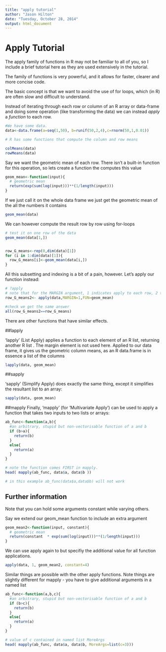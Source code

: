 ```yaml
---
title: "apply tutorial"
author: "Jason Hilton"
date: "Tuesday, October 28, 2014"
output: html_document
---
```

# Apply Tutorial
The apply family of functions in R may not be familiar to all of you, so I include a brief tutorial here as they are used extensively in the tutorial. 

The family of functions is very powerful, and it allows for faster, clearer and  more concise code. 

The basic concept is that we want to avoid the use of for loops, which (in R) are often slow and difficult to understand. 

Instead of iterating through each row or column of an R array or data-frame and doing some operation (like transforming the data) we can instead *apply* a *function* to each row. 


```r

#We have some data.
data<-data.frame(a=seq(1,50), b=runif(50,2,4),c=rnorm(50,1,0.01))

# R has some functions that compute the column and row means

colMeans(data)
rowMeans(data)
```


Say we want the geometric mean of each row. There isn't a built-in function for this operation, so lets create a function the computes this value
```r
geom_mean<-function(input){
  # geometric mean
  return(exp(sum(log(input)))**(1/length(input)))
}
```

If we just call it on the whole data frame we just get the geometric mean of the all the numbers it contains 
```r
geom_mean(data)
```

We can however compute the result row by row using for-loops
```r
# test it on one row of the data
geom_mean(data[1,])


row_G_means<-rep(0,dim(data)[1])
for (i in 1:dim(data)[1]){
  row_G_means[i]<-geom_mean(data[i,])
}

```

All this subsetting and indexing is a bit of a pain, however. 
Let's apply our function instead:

```r
# ?apply
# note that for the MARGIN argument, 1 indicates apply to each row, 2 to each column
row_G_means2<- apply(data,MARGIN=1,FUN=geom_mean)

#check we get the same answer
all(row_G_means2==row_G_means)
```

There are other functions that have similar effects.

##lapply

'lapply'  (List Apply) applies a function to each element of an R list, returning another R list . The margin element is not used here. 
Applied to our data frame, it gives us the geometric column means, as an R data.frame is in essence a list of the columns

```r
lapply(data, geom_mean)

```

##sapply

'sapply' (Simplify Apply) does exactly the same thing, except it simplifies the resultant list to an array:
```r
sapply(data, geom_mean)
```

##mapply
Finally, 'mapply' (for 'Multivariate Apply') can be used to apply a function that takes two inputs to two lists or arrays:

```r

ab_func<-function(a,b){
  #an arbitrary, stupid but non-vectorisable function of a and b
  if (b>a){
    return(b)
  }
  else{
    return(a)
  }
}

# note the function comes FIRST in mapply. 
head( mapply(ab_func, data$a, data$b ))

# in this example ab_func(data$a,data$b) will not work 

```

## Further information
Note that you can hold some arguments constant while varying others. 

Say we extend our geom_mean function to include an extra argument

```r

geom_mean2<-function(input, constant){
  # geometric mean
  return(constant  * exp(sum(log(input)))**(1/length(input)))
}
```

We can use apply again to but specifiy the additional value for all function applications. 
```r
apply(data, 1, geom_mean2, constant=4)

```


Similar things are possible with the other apply functions. 
Note things are slightly different for mapply  - you have to give additional arguments in a named list 

```r

ab_func<-function(a,b,c){
  #an arbitrary, stupid but non-vectorisable function of a and b
  if (b>c){
    return(b)
  }
  else{
    return(a)
  }
}

# value of c contained in named list MoreArgs
head( mapply(ab_func, data$a, data$b, MoreArgs=list(c=3)))



```
